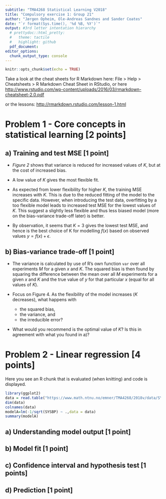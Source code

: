 ```yaml
---
subtitle: "TMA4268 Statistical Learning V2018"
title: "Compulsory exercise 1: Group 21"
author: "Jørgen Opheim, Ole-Andreas Sandnes and Sander Coates"
date: "`r format(Sys.time(), '%d %B, %Y')`"
output: #3rd letter intentation hierarchy
  # prettydoc::html_pretty:
  #   theme: tactile
  #   highlight: github
  pdf_document:
editor_options: 
  chunk_output_type: console
---
```

  
```r
knitr::opts_chunk$set(echo = TRUE)
```

Take a look at the cheat sheets for R Markdown here: File > Help > Cheatsheets > R Markdown Cheat Sheet in RStudio, or here
<http://www.rstudio.com/wp-content/uploads/2016/03/rmarkdown-cheatsheet-2.0.pdf>

or the lessons: <http://rmarkdown.rstudio.com/lesson-1.html>

# Problem 1 - Core concepts in statistical learning [2 points]

## a) Training and test MSE [1 point]

* *Figure 2* shows that variance is reduced for increased values of $K$, but at the cost of increased bias.
* A low value of $K$ gives the most flexible fit.

* As expected from lower flexibility for higher $K$, the training MSE increases with $K$. This is due to the reduced fitting of the model to the specific data. However, when introducing the test data, overfitting by a too flexible model leads to increased test MSE for the lowest values of $K$. This suggest a slightly less flexible and thus less biased model (more on the bias-variance trade-off later) is better.
* By observation, it seems that $K = 3$ gives the lowest test MSE, and hence is the best choice of K for modelling $f(x)$ based on observed values $y = f(x) + \epsilon$.

## b) Bias-variance trade-off [1 point]

* \textcolor{blue}{Explain how that is done. Hint: this is what the $M$ repeated training data sets are used for.}
  The variance is calculated by use of R's own function ```var``` over all experiments $M$ for a given $x$ and $K$. The squared bias is then found by squaring the difference between the mean over all $M$ experiments for a given $x$ and $K$ and the true value of $y$ for that particular $x$ (equal for all values of $K$). \textcolor{red}{Add some formulae?}
  
* Focus on Figure 4. As the flexibility of the model increases ($K$ decreases), what happens with
    + the squared bias,  
    + the variance, and  
    + the irreducible error?
* What would you recommend is the optimal value of $K$? Is this in agreement with what you found in a)?

# Problem 2 - Linear regression [4 points]

Here you see an R chunk that is evaluated (when knitting) and code is displayed.

```r
library(ggplot2)
data = read.table("https://www.math.ntnu.no/emner/TMA4268/2018v/data/SYSBPreg3uid.txt")
dim(data)
colnames(data)
modelA=lm(-1/sqrt(SYSBP) ~ .,data = data)
summary(modelA)
```

## a) Understanding model output [1 point]
## b) Model fit [1 point]
## c) Confidence interval and hypothesis test [1 points]
## d) Prediction [1 point]